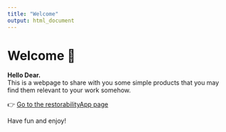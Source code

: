 ```yaml
---
title: "Welcome"
output: html_document
---
```


# Welcome 🎉

**Hello Dear.**  
This is a webpage to share with you some simple products that you may find them relevant to your work somehow.

👉 [Go to the restorabilityApp page](restorabilityApp.html)

Have fun and enjoy!